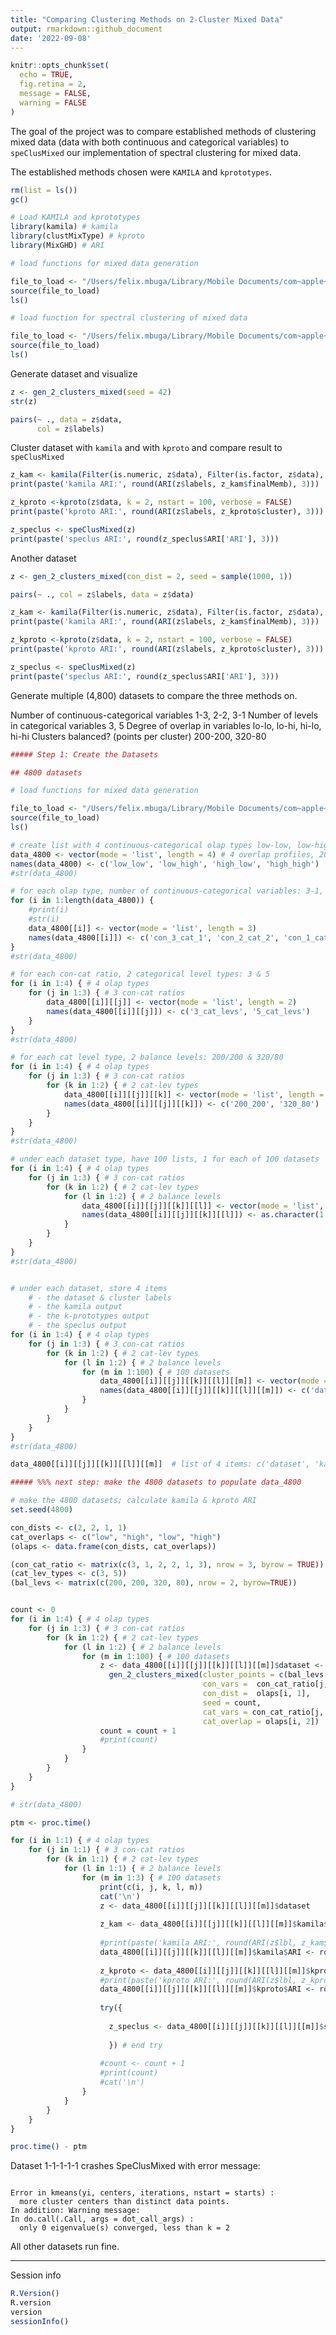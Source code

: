 ```yaml
---
title: "Comparing Clustering Methods on 2-Cluster Mixed Data"
output: rmarkdown::github_document
date: '2022-09-08'
---
```


```r

knitr::opts_chunk$set(
  echo = TRUE,
  fig.retina = 2,
  message = FALSE,
  warning = FALSE
)

```


The goal of the project was to compare established methods of clustering mixed data (data with both continuous and categorical variables) to `speClusMixed`  our implementation of spectral clustering for mixed data.

The established methods chosen were `KAMILA` and `kprototypes`.

```r

rm(list = ls())
gc()

```


```r

# Load KAMILA and kprototypes
library(kamila) # kamila
library(clustMixType) # kproto
library(MixGHD) # ARI

# load functions for mixed data generation

file_to_load <- "/Users/felix.mbuga/Library/Mobile Documents/com~apple~CloudDocs/GitHub/projects/Clustering/functions_gen_2_clusters.R"
source(file_to_load)
ls()

# load function for spectral clustering of mixed data

file_to_load <- "/Users/felix.mbuga/Library/Mobile Documents/com~apple~CloudDocs/GitHub/projects/Clustering/function_speClusMixed.R"
source(file_to_load)
ls()

```

Generate dataset and visualize

```r

z <- gen_2_clusters_mixed(seed = 42)
str(z)

pairs(~ ., data = z$data,
      col = z$labels)

```


Cluster dataset with `kamila` and with `kproto` and compare result to `speClusMixed`

```r

z_kam <- kamila(Filter(is.numeric, z$data), Filter(is.factor, z$data), numClust = 2, numInit = 100)
print(paste('kamila ARI:', round(ARI(z$labels, z_kam$finalMemb), 3)))

z_kproto <-kproto(z$data, k = 2, nstart = 100, verbose = FALSE)
print(paste('kproto ARI:', round(ARI(z$labels, z_kproto$cluster), 3)))

z_speclus <- speClusMixed(z)
print(paste('speclus ARI:', round(z_speclus$ARI['ARI'], 3)))

```

Another dataset

```r

z <- gen_2_clusters_mixed(con_dist = 2, seed = sample(1000, 1))

pairs(~ ., col = z$labels, data = z$data)

z_kam <- kamila(Filter(is.numeric, z$data), Filter(is.factor, z$data), numClust = 2, numInit = 100)
print(paste('kamila ARI:', round(ARI(z$labels, z_kam$finalMemb), 3)))

z_kproto <-kproto(z$data, k = 2, nstart = 100, verbose = FALSE)
print(paste('kproto ARI:', round(ARI(z$labels, z_kproto$cluster), 3)))

z_speclus <- speClusMixed(z)
print(paste('speclus ARI:', round(z_speclus$ARI['ARI'], 3)))

```
Generate multiple (4,800) datasets to compare the three methods on.

Number of continuous-categorical variables 1-3, 2-2, 3-1
Number of levels in categorical variables 3, 5
Degree of overlap in variables lo-lo, lo-hi, hi-lo, hi-hi
Clusters balanced? (points per cluster) 200-200, 320-80

```r

##### Step 1: Create the Datasets

## 4800 datasets

# load functions for mixed data generation

file_to_load <- "/Users/felix.mbuga/Library/Mobile Documents/com~apple~CloudDocs/GitHub/projects/Clustering/functions_gen_2_clusters.R"
source(file_to_load)
ls()

# create list with 4 continuous-categorical olap types low-low, low-high, high-low, high-high
data_4800 <- vector(mode = 'list', length = 4) # 4 overlap profiles, 20 datasets each, 80 datasets total
names(data_4800) <- c('low_low', 'low_high', 'high_low', 'high_high')
#str(data_4800)

# for each olap type, number of continuous-categorical variables: 3-1, 2-2, 1-3
for (i in 1:length(data_4800)) {
	#print(i)
	#str(i)
	data_4800[[i]] <- vector(mode = 'list', length = 3)
	names(data_4800[[i]]) <- c('con_3_cat_1', 'con_2_cat_2', 'con_1_cat_3')
}
#str(data_4800)

# for each con-cat ratio, 2 categorical level types: 3 & 5
for (i in 1:4) { # 4 olap types
	for (j in 1:3) { # 3 con-cat ratios
		data_4800[[i]][[j]] <- vector(mode = 'list', length = 2)
		names(data_4800[[i]][[j]]) <- c('3_cat_levs', '5_cat_levs')
	}
}
#str(data_4800)

# for each cat level type, 2 balance levels: 200/200 & 320/80
for (i in 1:4) { # 4 olap types
	for (j in 1:3) { # 3 con-cat ratios
		for (k in 1:2) { # 2 cat-lev types
			data_4800[[i]][[j]][[k]] <- vector(mode = 'list', length = 2)
			names(data_4800[[i]][[j]][[k]]) <- c('200_200', '320_80')
		}
	}
}
#str(data_4800)

# under each dataset type, have 100 lists, 1 for each of 100 datasets
for (i in 1:4) { # 4 olap types
	for (j in 1:3) { # 3 con-cat ratios
		for (k in 1:2) { # 2 cat-lev types
			for (l in 1:2) { # 2 balance levels
				data_4800[[i]][[j]][[k]][[l]] <- vector(mode = 'list', length = 100)
				names(data_4800[[i]][[j]][[k]][[l]]) <- as.character(1:100)
			}		
		}
	}
}
#str(data_4800)


# under each dataset, store 4 items
	# - the dataset & cluster labels
	# - the kamila output
	# - the k-prototypes output
	# - the speclus output
for (i in 1:4) { # 4 olap types
	for (j in 1:3) { # 3 con-cat ratios
		for (k in 1:2) { # 2 cat-lev types
			for (l in 1:2) { # 2 balance levels
				for (m in 1:100) { # 100 datasets
					data_4800[[i]][[j]][[k]][[l]][[m]] <- vector(mode = 'list', length = 4)
					names(data_4800[[i]][[j]][[k]][[l]][[m]]) <- c('dataset', 'kamila', 'kproto', 'speclus')
				}			
			}		
		}
	}
}
#str(data_4800)

data_4800[[i]][[j]][[k]][[l]][[m]]	# list of 4 items: c('dataset', 'kamila', 'kproto', 'speclus')

##### %%% next step: make the 4800 datasets to populate data_4800

# make the 4800 datasets; calculate kamila & kproto ARI
set.seed(4800)

con_dists <- c(2, 2, 1, 1)
cat_overlaps <- c("low", "high", "low", "high")
(olaps <- data.frame(con_dists, cat_overlaps))

(con_cat_ratio <- matrix(c(3, 1, 2, 2, 1, 3), nrow = 3, byrow = TRUE))
(cat_lev_types <- c(3, 5))
(bal_levs <- matrix(c(200, 200, 320, 80), nrow = 2, byrow=TRUE))


count <- 0
for (i in 1:4) { # 4 olap types
	for (j in 1:3) { # 3 con-cat ratios
		for (k in 1:2) { # 2 cat-lev types
			for (l in 1:2) { # 2 balance levels
				for (m in 1:100) { # 100 datasets
					z <- data_4800[[i]][[j]][[k]][[l]][[m]]$dataset <- 
					  gen_2_clusters_mixed(cluster_points = c(bal_levs[l, 1], bal_levs[l, 2]), 
					                       con_vars =  con_cat_ratio[j, 1],
					                       con_dist =  olaps[i, 1], 
					                       seed = count,
					                       cat_vars = con_cat_ratio[j, 2], 
					                       cat_overlap = olaps[i, 2])
					count = count + 1
					#print(count)
				}			
			}		
		}
	}
}


```
 
```r

# str(data_4800)

```

```r

ptm <- proc.time()

for (i in 1:1) { # 4 olap types
	for (j in 1:1) { # 3 con-cat ratios
		for (k in 1:1) { # 2 cat-lev types
			for (l in 1:1) { # 2 balance levels
				for (m in 1:3) { # 100 datasets
					print(c(i, j, k, l, m))
					cat('\n')
					z <- data_4800[[i]][[j]][[k]][[l]][[m]]$dataset
					
					z_kam <- data_4800[[i]][[j]][[k]][[l]][[m]]$kamila$z_kam <- kamila(Filter(is.numeric, z$data), Filter(is.factor, z$data), 
																			numClust = 2, numInit = 100)
					#print(paste('kamila ARI:', round(ARI(z$lbl, z_kam$finalMemb), 3)))
					data_4800[[i]][[j]][[k]][[l]][[m]]$kamila$ARI <- round(ARI(z$labels, z_kam$finalMemb), 3)
					
					z_kproto <- data_4800[[i]][[j]][[k]][[l]][[m]]$kproto$z_kproto <- kproto(z$data, k = 2, nstart = 100, verbose = FALSE)
					#print(paste('kproto ARI:', round(ARI(z$lbl, z_kproto$cluster), 3)))
					data_4800[[i]][[j]][[k]][[l]][[m]]$kproto$ARI <- round(ARI(z$labels, z_kproto$cluster), 3)
					
					try({
					  
					  z_speclus <- data_4800[[i]][[j]][[k]][[l]][[m]]$speclus$z_speclus <- speClusMixed(z)
					
					  }) # end try
					
					#count <- count + 1
					#print(count)
					#cat('\n')
				}			
			}		
		}
	}
}

proc.time() - ptm

```
Dataset 1-1-1-1-1 crashes SpeClusMixed with error message:

```

Error in kmeans(yi, centers, iterations, nstart = starts) : 
  more cluster centers than distinct data points.
In addition: Warning message:
In do.call(.Call, args = dot_call_args) :
  only 0 eigenvalue(s) converged, less than k = 2

```

All other datasets run fine.


---

Session info

```r

R.Version()
R.version
version
sessionInfo()

```
